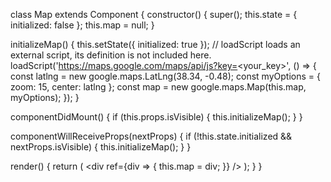 class Map extends Component {
  constructor() {
    super();
    this.state = { initialized: false };
    this.map = null;
  }

  initializeMap() {
    this.setState({ initialized: true });
    // loadScript loads an external script, its definition is not included here.
    loadScript('https://maps.google.com/maps/api/js?key=<your_key>', () => {
      const latlng = new google.maps.LatLng(38.34, -0.48);
      const myOptions = { zoom: 15, center: latlng };
      const map = new google.maps.Map(this.map, myOptions);
    });
  }

  componentDidMount() {
    if (this.props.isVisible) {
      this.initializeMap();
    }
  }

  componentWillReceiveProps(nextProps) {
    if (!this.state.initialized && nextProps.isVisible) {
      this.initializeMap();
    }
  }

  render() {
    return (
      <div
        ref={div => {
          this.map = div;
        }}
      />
    );
  }
}